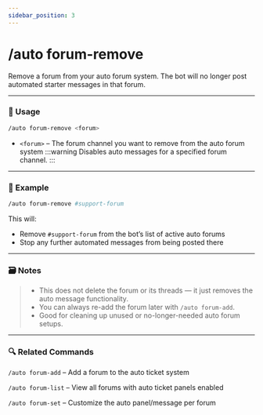 ```yaml
---
sidebar_position: 3
---
```


# /auto forum-remove 

Remove a forum from your auto forum system. The bot will no longer post automated starter messages in that forum.

<hr className="md-divider-gradient" />

### 💬 Usage
```bash
/auto forum-remove <forum>
```
- `<forum>` – The forum channel you want to remove from the auto forum system
:::warning
Disables auto messages for a specified forum channel.
:::

<hr className="md-divider-gradient" />

### 📌 Example
```bash
/auto forum-remove #support-forum
```
This will:
- Remove `#support-forum` from the bot’s list of active auto forums
- Stop any further automated messages from being posted there

<hr className="md-divider-gradient" />

### 🗃️ Notes
> - This does not delete the forum or its threads — it just removes the auto message functionality.
> - You can always re-add the forum later with `/auto forum-add`.
> - Good for cleaning up unused or no-longer-needed auto forum setups.

<hr className="md-divider-gradient" />

### 🔍 Related Commands
`/auto forum-add` – Add a forum to the auto ticket system

`/auto forum-list` – View all forums with auto ticket panels enabled

`/auto forum-set` – Customize the auto panel/message per forum
